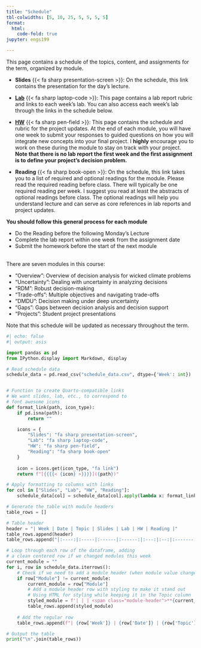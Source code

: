 ```yaml
---
title: "Schedule"
tbl-colwidths: [5, 10, 25, 5, 5, 5, 5]
format:
  html:
    code-fold: true
jupyter: engs199

---
```


This page contains a schedule of the topics, content, and assignments for the term, organized by module.

- **Slides** {{< fa sharp presentation-screen >}}: On the schedule, this link contains the presentation for the day's lecture.

- [**Lab**](../labs.qmd) {{< fa sharp laptop-code >}}: This page contains a lab report rubric and links to each week's lab. You can also access each week's lab through the links in the schedule below. 

- [**HW**](../project/updates.qmd) {{< fa sharp pen-field >}}: This page contains the schedule and rubric for the project updates. At the end of each module, you will have one week to submit your responses to guided questions on how you will integrate new concepts into your final project. I **highly** encourage you to work on these during the module to stay on track with your project. **Note that there is no lab report the first week and the first assignment is to define your project's decision problem.**

- **Reading** {{< fa sharp book-open >}}: On the schedule, this link takes you to a list of required and optional readings for the module. Please read the required reading before class. There will typically be one required reading per week. I suggest you read at least the abstracts of optional readings before class. The optional readings will help you understand lecture and can serve as core references in lab reports and project updates.

:::::: {.row .d-flex .justify-content-center}
::::: {.col-12 .col-sm-10 .col-md-6}
:::: {.card .bg-info .text-white}
::: {.card-body}

**You should follow this general process for each module**

- Do the Reading before the following Monday's Lecture
- Complete the lab report within one week from the assignment date
- Submit the homework before the start of the next module

:::
::::
:::::
::::::

<br />
There are seven modules in this course:

* "Overview": Overview of decision analysis for wicked climate problems
* "Uncertainty": Dealing with uncertainty in analyzing decisions
* "RDM": Robust decision-making
* "Trade-offs": Multiple objectives and navigating trade-offs
* "DMDU":  Decision making under deep uncertainty
* "Gaps": Gaps between decision analysis and decision support
* "Projects":  Student project presentations

Note that this schedule will be updated as necessary throughout the term.

```python
#| echo: false
#| output: asis

import pandas as pd
from IPython.display import Markdown, display

# Read schedule data
schedule_data = pd.read_csv("schedule_data.csv", dtype={'Week': int})


# Function to create Quarto-compatible links
# We want slides, lab, etc., to correspond to 
# font awesome icons
def format_link(path, icon_type):
    if pd.isna(path):
        return ""

    icons = {
        "Slides": "fa sharp presentation-screen",
        "Lab": "fa sharp laptop-code",
        "HW": "fa sharp pen-field",
        "Reading": "fa sharp book-open"
    }
    
    icon = icons.get(icon_type, "fa link")
    return f"[{{{{< {icon} >}}}}]({path})"

# Apply formatting to columns with links
for col in ["Slides", "Lab", "HW", "Reading"]:
    schedule_data[col] = schedule_data[col].apply(lambda x: format_link(x, col) if x else "")

# Generate the table with module headers
table_rows = []

# Table header
header = "| Week | Date | Topic | Slides | Lab | HW | Reading |"
table_rows.append(header)
table_rows.append("|:----:|:-----|:------|:------:|:---:|:--:|:-------:|")

# Loop through each row of the dataframe, adding 
# a clean centered row if we changed modules this week
current_module = ""
for i, row in schedule_data.iterrows():
    # Check if we need to add a module header (when module value changes and is not empty)
    if row["Module"] != current_module:
        current_module = row["Module"]
        # Add a module header row with styling to make it stand out
        # Using HTML for styling while keeping it in the Topic column
        styled_module = f'| | | <span class="module-header">**{current_module}**</span> | | | | |'
        table_rows.append(styled_module)
    
    # Add the regular row
    table_rows.append(f"| {row['Week']} | {row['Date']} | {row['Topic']} | {row['Slides']} | {row['Lab']} | {row['HW']} | {row['Reading']} |")

# Output the table
print("\n".join(table_rows))
``` 